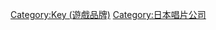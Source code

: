 {{Catnav|頁面分類|人类社会|文化|游戏|遊戲發行商|電子遊戲公司|十八禁遊戲製作公司|Key}}

{{catmore}}

[[Category:Key_(遊戲品牌)|Category:Key (遊戲品牌)]]
[[Category:日本唱片公司|Category:日本唱片公司]]